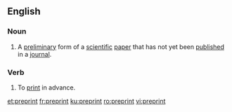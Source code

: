==English==

===Noun===
{{wikipedia}}
{{en-noun}}

# A [[preliminary]] form of a [[scientific]] [[paper]] that has not yet been [[published]] in a [[journal]].

===Verb===
{{en-verb}}
# To [[print]] in advance.

[[et:preprint]]
[[fr:preprint]]
[[ku:preprint]]
[[ro:preprint]]
[[vi:preprint]]